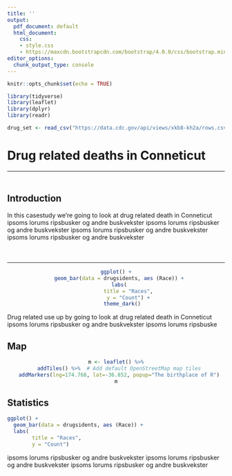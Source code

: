 ```yaml
---
title: ''
output:
  pdf_document: default
  html_document:
    css:
    - style.css
    - https://maxcdn.bootstrapcdn.com/bootstrap/4.0.0/css/bootstrap.min.css
editor_options:
  chunk_output_type: console
---
```


```r
knitr::opts_chunk$set(echo = TRUE)
```

```r
library(tidyverse)
library(leaflet)
library(dplyr)
library(readr)

drug_set <- read_csv("https://data.cdc.gov/api/views/xkb8-kh2a/rows.csv?accessType=DOWNLOAD")


```







<!--Jumbotron -->



<div class="jumbotron jumbotron-fluid" id="background_div">
<h1 class = "text-center" >Drug related deaths in Conneticut</h1>




<!-- Introduction text -->
<div class = "container" id  = "introduction">
<hr style ="margin-bottom:10%;" />

  <h2 class = "text-center"> Introduction </h2>
  <p class = "text-center"> In this casestudy we're going to look at drug related death in Conneticut ipsoms lorums ripsbusker og andre buskvekster ipsoms lorums ripsbusker og andre buskvekster ipsoms lorums ripsbusker og andre buskvekster ipsoms lorums ripsbusker og andre buskvekster  </p> 
  
<hr style = margin-top:10% />




<!--Numbers -->
<div id="numbers">   
<div class="container-fluid" id="numbers_container">   

<div class="card">
<center>
```r
ggplot() +
  geom_bar(data = drugsidents, aes (Race)) +
  labs(
        title = "Races",
        y = "Count") +
    theme_dark()
```
</center>

<div class="card-body">
<p class="card-text text-center">Drug related use up by going to look at drug related death in Conneticut ipsoms lorums ripsbusker og andre buskvekster ipsoms lorums ripsbuske </p>
</div>
</div>




</div>
</div>



<!--Maps -->
<div class = "container" id  = "maps">
  <h2 class = "text-center"> Map </h2>

<center>
```r
m <- leaflet() %>%
  addTiles() %>%  # Add default OpenStreetMap map tiles
  addMarkers(lng=174.768, lat=-36.852, popup="The birthplace of R")
m
```
</center>





<!--Statistics -->


<div id ="stat">
<h2 class = "text-center"> Statistics </h2>

<div class="container-fluid" id="stat_container">   

<div class="col-md-6" id = "graph1">
```r
ggplot() +
  geom_bar(data = drugsidents, aes (Race)) +
  labs(
        title = "Races",
        y = "Count") 

```
</div>


<div class="col-md-6" id = "textgraph">
<p> ipsoms lorums ripsbusker og andre buskvekster ipsoms lorums ripsbusker og andre buskvekster ipsoms lorums ripsbusker og andre buskvekster </p>
</div>


</div>
</div>









</div>


  






